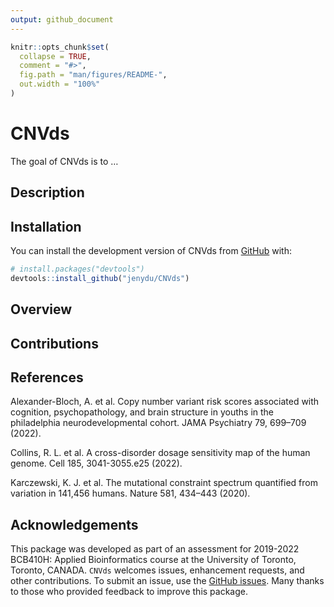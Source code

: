 ```yaml
---
output: github_document
---
```


<!-- README.md is generated from README.Rmd. Please edit that file -->

```r
knitr::opts_chunk$set(
  collapse = TRUE,
  comment = "#>",
  fig.path = "man/figures/README-",
  out.width = "100%"
)
```

# CNVds

<!-- badges: start -->
<!-- badges: end -->

The goal of CNVds is to ...

## Description

## Installation

You can install the development version of CNVds from [GitHub](https://github.com/) with:

``` r
# install.packages("devtools")
devtools::install_github("jenydu/CNVds")
```

## Overview

## Contributions

## References

Alexander-Bloch, A. et al. Copy number variant risk scores associated with cognition, psychopathology, and brain structure in youths in the philadelphia neurodevelopmental cohort. JAMA Psychiatry 79, 699–709 (2022).

Collins, R. L. et al. A cross-disorder dosage sensitivity map of the human genome. Cell 185, 3041-3055.e25 (2022).

Karczewski, K. J. et al. The mutational constraint spectrum quantified from variation in 141,456 humans. Nature 581, 434–443 (2020).

## Acknowledgements

This package was developed as part of an assessment for 2019-2022 BCB410H: Applied Bioinformatics course at the University of Toronto, Toronto, CANADA. `CNVds` welcomes issues, enhancement requests, and other contributions. To submit an issue, use the [GitHub issues](https://github.com/jenydu/CNVds/issues). Many thanks to those who provided feedback to improve this package.
